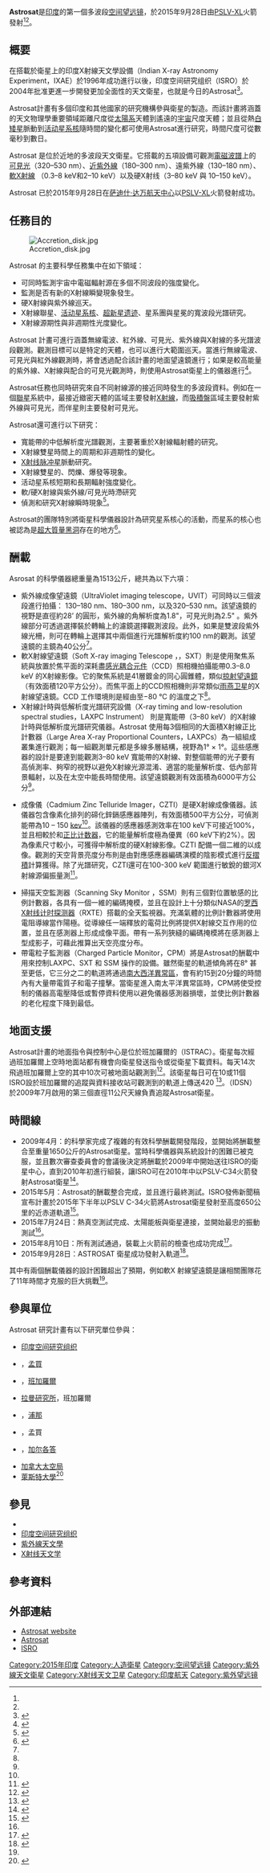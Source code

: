 {{NoteTA
|G1 = Astronomy
|1= zh-hans:印度空间研究组织;zh-tw:印度太空研究組織;
|2 = zh-cn:空间望远镜; zh-tw:太空望遠鏡; zh-hk:太空望遠鏡;
|3= zh-cn:印度空间研究组织遥测、跟踪和指挥网络;zh-tw:印度太空研究組織遙測、追蹤和指揮網路;
}}
{{Infobox Space Telescope
| name            = Astrosat
| image           = 
| caption         = 
| organization    = [[印度空间研究组织|ISRO]]
| alt_names       =
|major_contractors =
| nssdc_id        =
| location        =
| orbit_type      = {{link-en|近赤道軌道|Near-equatorial orbit}}
| height          = {{convert|650|km|abbr=on}}
| period          = 98分
| velocity        =
| accel_gravity   =
| launch_date     =  2015年9月28日<ref name="astro15">{{cite web | url=http://www.thehindu.com/sci-tech/science/indias-eye-on-universe-ready-for-tests/article7224853.ece | title=India’s eye on universe ready for tests | accessdate=May 20, 2015 | archive-date=2019-02-15 | archive-url=https://web.archive.org/web/20190215133544/https://www.thehindu.com/sci-tech/science/indias-eye-on-universe-ready-for-tests/article7224853.ece | dead-url=no }}</ref><ref name="astrosatiucaa">{{cite web | url=http://astrosat.iucaa.in/ | title=ASTROSAT: A Satellite Mission for Multi-wavelength Astronomy | publisher=[[校際天文及天體物理學中心|IUCAA]] | date=2012-04-20 | accessdate=2013-09-07 | archiveurl=https://web.archive.org/web/20130422111440/http://astrosat.iucaa.in/ | archivedate=2013-04-22 | deadurl=yes }}</ref>
| launch_location = {{IND}}[[斯里赫里戈达岛|斯里赫里戈达岛]][[萨迪什·达万航天中心|萨迪什·达万航天中心]]{{link-en|薩迪什·達萬太空中心第一發射台| Satish Dhawan Space Centre First Launch Pad|第一發射台}}
| launch_vehicle  = [[極軌衛星運載火箭|PSLV-XL]]
| mission_length  = 5 年
| wavelength      = 多波段
| mass            = 1650公斤
| style           =
| diameter        =
| area            =
| focal_length    =
| coolant         =
| instrument_1_name = UVIT
| instrument_1_characteristics = 紫外線成像望遠鏡（UltraViolet imaging telescope） 
| instrument_2_name = SXT
| instrument_2_characteristics = 軟X射線望遠鏡（Soft X-ray telescope） 
| instrument_3_name = LAXPC
| instrument_3_characteristics = X射線計時與低解析度光譜研究設備（X-ray timing and low-resolution spectral studies） 
| instrument_4_name = CZTI
| instrument_4_characteristics = 硬X射線成像儀（Hard X-ray imager）
| website           = http://astrosat.iucaa.in/
}}

'''Astrosat'''是[[印度|印度]]的第一個多波段[[空间望远镜|空间望远镜]]，於2015年9月28日由[[極軌衛星運載火箭|PSLV-XL]]火箭發射<ref name="astro15" /><ref name=astrosatiucaa/>。

==概要==
在搭載於衛星上的印度X射線天文學設備（Indian X-ray Astronomy Experiment，IXAE）於1996年成功進行以後，印度空间研究组织（ISRO）於2004年批准更進一步開發更加全面性的天文衛星，也就是今日的Astrosat<ref name="thehindu">{{cite web | url=http://www.thehindu.com/news/national/article3650407.ece | title=India set to launch Astrosat next year | publisher=[[印度教徒報|The Hindu]] | date=2012-07-18 | accessdate=2013-09-07 | deadurl=no | archive-date=2013-12-14 | archive-url=https://web.archive.org/web/20131214043442/http://www.thehindu.com/news/national/article3650407.ece }}</ref>。

Astrosat計畫有多個印度和其他國家的研究機構參與衛星的製造。而該計畫將涵蓋的天文物理學重要領域距離尺度從[[太陽系|太陽系]]天體到遙遠的[[宇宙學|宇宙]]尺度天體；並且從熱[[白矮星|白矮星]]脈動到[[活动星系核|活动星系核]]隨時間的變化都可使用Astrosat進行研究，時間尺度可從數毫秒到數日。

Astrosat 是位於近地{{link-en|近赤道軌道|Near-equatorial orbit}}的多波段天文衛星。它搭載的五項設備可觀測[[電磁波譜|電磁波譜]]上的[[可見光|可見光]]（320–530 nm）、[[紫外線|近紫外線]]（180–300 nm）、遠紫外線（130–180 nm）、[[X射线|軟X射線]] （0.3–8 keV和2–10 keV）以及硬X射线（3–80 keV 與 10–150 keV）。

Astrosat 已於2015年9月28日在[[萨迪什·达万航天中心|萨迪什·达万航天中心]]以[[極軌衛星運載火箭|PSLV-XL]]火箭發射成功。

==任務目的==
[[Image:Accretion_disk.jpg|thumb]]

Astrosat 的主要科學任務集中在如下領域：
* 可同時監測宇宙中電磁輻射源在多個不同波段的強度變化。
* 監測是否有新的X射線瞬變現象發生。
* 硬X射線與紫外線巡天。
* X射線聯星、[[活动星系核|活动星系核]]、[[超新星遗迹|超新星遗迹]]、星系團與星冕的寬波段光譜研究。
* X射線源期性與非週期性光度變化。

Astrosat 計畫可進行涵蓋無線電波、紅外線、可見光、紫外線與X射線的多光譜波段觀測。觀測目標可以是特定的天體，也可以進行大範圍巡天。當進行無線電波、可見光與紅外線觀測時，將會透過配合該計畫的地面望遠鏡進行；如果是較高能量的紫外線、X射線與配合的可見光觀測時，則使用Astrosat衛星上的儀器進行<ref name=yin2008>{{cite web |url=http://www.yourindustrynews.com/india+plans+for+x-ray+spacecraft+2009+launch_15475.html |title=India plans for X-ray spacecraft 2009 launch |publisher=Yourindustrynews.com |date=2008-11-13 |accessdate=2010-11-24 |archive-url=https://web.archive.org/web/20160303205220/http://www.yourindustrynews.com/india+plans+for+x-ray+spacecraft+2009+launch_15475.html |archive-date=2016-03-03 |dead-url=yes }}</ref>。

Astrosat任務也同時研究來自不同射線源的接近同時發生的多波段資料。例如在一個[[聯星|聯星]]系統中，最接近緻密天體的區域主要發射[[X射線|X射線]]，而[[吸積盤|吸積盤]]區域主要發射紫外線與可見光，而伴星則主要發射可見光。

Astrosat還可進行以下研究：
* 寬能帶的中低解析度光譜觀測，主要著重於X射線輻射體的研究。
* X射線雙星時間上的周期和非週期性的變化。
* [[X射线脉冲星|X射线脉冲星]]脈動研究。
* X射線雙星的{{link-en|準週期振盪|Quasi-periodic oscillation}}、閃爍、爆發等現象。
*活动星系核短期和長期輻射強度變化。
* 軟/硬X射線與紫外線/可見光時滯研究
* 偵測和研究X射線瞬時現象<ref>{{cite web |url=http://www.isro.org/scripts/futureprogramme.aspx |title=Welcome To Indian Space Research Organisation :: Current Programme |publisher=Isro.org |date=2009-09-23 |accessdate=2010-11-24 |archiveurl=https://web.archive.org/web/20101125163045/http://isro.org/scripts/futureprogramme.aspx |archivedate=2010-11-25 |deadurl=no }}</ref>。

Astrosat的團隊特別將衛星科學儀器設計為研究星系核心的活動，而星系的核心也被認為是[[超大質量黑洞|超大質量黑洞]]存在的地方<ref>{{cite web |url=http://kuku.sawf.org/News/57791.aspx |title=ISRO schedules Astrosat launch for 2010 |publisher=Kuku.sawf.org |date=2009-04-22 |accessdate=2010-11-24 |deadurl=yes |archiveurl=https://web.archive.org/web/20110719054844/http://kuku.sawf.org/News/57791.aspx |archivedate=2011-07-19 }}</ref>。

==酬載==
Asrosat 的科學儀器總重量為1513公斤，總共為以下六項：
*紫外線成像望遠鏡（UltraViolet imaging telescope，UVIT）可同時以三個波段進行拍攝： 130–180 nm、180–300 nm，以及320–530 nm。該望遠鏡的視野是直徑約28’ 的圓形，紫外線的角解析度為1.8"，可見光則為2.5" 。紫外線部分可透過選擇裝於轉輪上的濾鏡選擇觀測波段。此外，如果是雙波段紫外線光柵，則可在轉輪上選擇其中兩個進行光譜解析度約100 nm的{{link-en|無縫光譜學|Slitless spectroscopy|無縫光譜}}觀測。該望遠鏡的主鏡為40公分<ref name=Astrosat/>。
*軟X射線望遠鏡（Soft X-ray imaging Telescope ，，SXT）則是使用聚焦系統與放置於焦平面的深耗盡[[感光耦合元件|感光耦合元件]]（CCD）照相機拍攝能帶0.3–8.0 keV 的X射線影像。它的聚焦系統是41層鍍金的同心圓錐體，類似{{link-en|沃爾特望遠鏡| Wolter telescope|沃爾特I型}}[[掠射望遠鏡|掠射望遠鏡]]（有效面積120平方公分）。而焦平面上的CCD照相機則非常類似[[雨燕卫星|雨燕卫星]]的X射線望遠鏡。CCD 工作環境則是經由{{link-en|熱電冷卻| Thermoelectric cooling}}至−80 °C 的溫度之下<ref name=Astrosat/>。
* X射線計時與低解析度光譜研究設備（X-ray timing and low-resolution spectral studies，LAXPC Instrument） 則是寬能帶（3–80 keV）的X射線計時與低解析度光譜研究儀器。Astrosat 使用每3個相同的大面積X射線正比計數器（Large Area X-ray Proportional Counters，LAXPCs）為一組組成叢集進行觀測；每一組觀測單元都是多線多層結構，視野為1° × 1°。這些感應器的設計是要達到能觀測3–80 keV 寬能帶的X射線、對整個能帶的光子要有高偵測率、夠窄的視野以避免X射線光源混淆、適當的能量解析度、低內部背景輻射，以及在太空中能長時間使用。該望遠鏡觀測有效面積為6000平方公分<ref name=Astrosat/>。
* {{link-en|碲化鋅鎘|Cadmium Zinc Telluride}}成像儀（Cadmium Zinc Telluride Imager，CZTI）是硬X射線成像儀器。該儀器包含像素化排列的碲化鋅鎘感應器陣列，有效面積500平方公分，可偵測能帶為10 – 150 [[電子伏特|kev]]<ref name=Astrosat/>。該儀器的感應器感測效率在100 keV下可接近100%，並且相較於{{link-en|閃爍計數器|Scintillation counter}}和[[正比计数器|正比计数器]]，它的能量解析度極為優異（60 keV下約2%）。因為像素尺寸較小，可獲得中解析度的硬X射線影像。CZTI 配備一個二維的{{link-en|編碼孔徑|Coded aperture|編碼掩模}}以成像。觀測的天空背景亮度分布則是由對應感應器編碼演模的陰影模式進行[[反摺積|反摺積]]計算獲得。除了光譜研究，CZTI還可在100-300 keV 範圍進行敏銳的銀河X射線源偏振量測<ref name=cztipol>{{cite journal|last1=Chattopadhyay|first1=T.|last2=Vadawale|first2=S.V.|last3=Rao|first3=A. R.|last4=Sreekumar|first4=S.|last5=Bhattacharya|first5=D.|title=Prospects of hard X-ray polarimetry with Astrosat-CZTI|journal=Experimental Astronomy|date=2014-05-09|volume=37|issue=3|pages=555–577|doi=10.1007/s10686-014-9386-1|url=http://link.springer.com/article/10.1007%2Fs10686-014-9386-1|bibcode=2014ExA....37..555C|access-date=2015-11-05|archive-date=2015-10-02|archive-url=https://web.archive.org/web/20151002104424/http://link.springer.com/article/10.1007/s10686-014-9386-1|dead-url=no}}</ref>。
* 掃描天空監測器（Scanning Sky Monitor ，SSM）則有三個對位置敏感的比例計數器，各具有一個一維的編碼掩模，並且在設計上十分類似NASA的[[罗西X射线计时探测器|罗西X射线计时探测器]]（RXTE）搭載的全天監視器。充滿氣體的比例計數器將使用電阻導線當作陽極。從導線任一端釋放的電荷比例將提供X射線交互作用的位置，並且在感測器上形成成像平面。帶有一系列狹縫的編碼掩模將在感測器上型成影子，可藉此推算出天空亮度分布。
* 帶電粒子監測器（Charged Particle Monitor，CPM）將是Astrosat的酬載中用來控制LAXPC、SXT 和 SSM 操作的設備。雖然衛星的軌道傾角將在8° 甚至更低，它三分之二的軌道將通過[[南大西洋異常區|南大西洋異常區]]，會有約15到20分鐘的時間內有大量帶電質子和電子撞擊。當衛星進入南太平洋異常區時，CPM將使受控制的儀器高電壓降低或暫停資料使用以避免儀器感測器損壞，並使比例計數器的老化程度下降到最低。

==地面支援==
Astrosat計畫的地面指令與控制中心是位於班加羅爾的{{link-en|印度太空研究組織遙測、追蹤和指揮網路|ISRO Telemetry, Tracking and Command Network}}（ISTRAC）。衛星每次經過班加羅爾上空時地面站都有機會向衛星發送指令或從衛星下載資料。每天14次飛過班加羅爾上空的其中10次可被地面站觀測到<ref>{{Cite web |url=http://astrosat.iucaa.in/ |title=ASTROSAT |accessdate=2015-11-05 |archive-date=2013-04-22 |archive-url=https://web.archive.org/web/20130422111440/http://astrosat.iucaa.in/ |dead-url=yes }}</ref>。該衛星每日可在10或11個ISRO設於班加羅爾的追蹤與資料接收站可觀測到的軌道上傳送420 {{link-en|Gigabit|Gigabit|gigabits}}<ref>{{cite web|title=ASTROSAT: India's first space telescope|url=http://www.newsbytesapp.com/timeline/Science/686/3765|website=Newsbytesapp|accessdate=30 September 2015|archive-date=2015-10-01|archive-url=https://web.archive.org/web/20151001170918/http://www.newsbytesapp.com/timeline/Science/686/3765|dead-url=no}}</ref>。{{link-en|印度深空網路| Indian Deep Space Network}}（IDSN）於2009年7月啟用的第三個直徑11公尺天線負責追蹤Astrosat衛星。

==時間線==
*2009年4月：{{link-en|塔塔基礎研究院|Tata Institute of Fundamental Research}}的科學家完成了複雜的有效科學酬載開發階段，並開始將酬載整合至重量1650公斤的Astrosat衛星。當時科學儀器與{{link-en|姿態控制|Attitude control}}系統設計的困難已被克服，並且數次審查委員會的會議後決定將酬載於2009年中開始送往ISRO的衛星中心，直到2010年初進行組裝，讓ISRO可在2010年中以PSLV-C34火箭發射Astrosat衛星<ref>{{cite web |url=http://www.livemint.com/2009/04/22123907/ASTROSAT-to-be-launched-in-mid.html |title=ASTROSAT to be launched in mid-2010 – Technology |publisher=livemint.com |date=2009-04-22 |accessdate=2010-11-24 |archive-date=2012-04-03 |archive-url=https://web.archive.org/web/20120403042922/http://www.livemint.com/2009/04/22123907/ASTROSAT-to-be-launched-in-mid.html |dead-url=no }}</ref>。
*2015年5月：Astrosat的酬載整合完成，並且進行最終測試。ISRO發佈新聞稿宣布計畫於2015年下半年以PSLV C-34火箭將Astrosat衛星發射至高度650公里的近赤道軌道<ref>{{cite web|title=ASTROSAT crossed a major milestone – Spacecraft fully assembled and tests initiated|url=http://www.isro.gov.in/astrosat-crossed-major-milestone-%E2%80%93-spacecraft-fully-assembled-and-tests-initiated|website=ISRO|accessdate=22 May 2015|archive-date=2015-12-23|archive-url=https://web.archive.org/web/20151223213458/http://www.isro.gov.in/astrosat-crossed-major-milestone-%E2%80%93-spacecraft-fully-assembled-and-tests-initiated|dead-url=no}}</ref>。
*2015年7月24日：熱真空測試完成、太陽能板與衛星連接，並開始最忠的振動測試<ref name=Astrosat/>。
*2015年8月10日：所有測試通過，裝載上火箭前的檢查也成功完成<ref name=Astrosat>{{cite web|url=http://astrosat.iucaa.in|title=ASTROSAT|accessdate=28 September 2015|publisher=Indian Space Research Organization|archive-date=2013-04-22|archive-url=https://web.archive.org/web/20130422111440/http://astrosat.iucaa.in/|dead-url=yes}}</ref>。
*2015年9月28日：ASTROSAT 衛星成功發射入軌道<ref>{{cite news|url=http://www.isro.gov.in/pslv-c30-astrosat-mission/pslv-c30-astrosat-launch-live-webcast|title=PSLV-C30/ASTROSAT Launch Live Webcast|accessdate=28 September 2015|date=28 September 2015|work=Indian Space Research Organization|archive-date=2015-12-10|archive-url=https://web.archive.org/web/20151210150952/http://www.isro.gov.in/pslv-c30-astrosat-mission/pslv-c30-astrosat-launch-live-webcast|dead-url=no}}</ref>。

其中有兩個酬載儀器的設計困難超出了預期，例如軟X 射線望遠鏡是讓相關團隊花了11年時間才克服的巨大挑戰<ref name=thehindu/>。

== 參與單位 ==
Astrosat 研究計畫有以下研究單位參與：

* [[印度空间研究组织|印度空间研究组织]]
* {{link-en|塔塔基礎研究院|Tata Institute of Fundamental Research}}，[[孟買|孟買]]
* {{link-en|印度天文物理研究所|Indian Institute of Astrophysics}}，[[班加羅爾|班加羅爾]]
* [[拉曼研究所|拉曼研究所]]，班加羅爾
* {{link-en|校際天文及天體物理學中心|Inter-University Centre for Astronomy and Astrophysics}}，[[浦那|浦那]]
* {{link-en|巴巴原子研究中心|Bhabha Atomic Research Centre}}，孟買
* {{link-en|玻色國家基礎科學中心|S.N. Bose National Centre for Basic Sciences}}，[[加尔各答|加尔各答]]
* [[加拿大太空局|加拿大太空局]]
* [[萊斯特大學|萊斯特大學]]<ref>{{cite web |url=http://www.indodaily.com/reports/India_Works_With_University_Of_Leicester_On_First_National_Astronomy_Satellite_999.html |title=India Works With University Of Leicester On First National Astronomy Satellite |publisher=Indodaily.com |date= |accessdate=2010-11-24 |archive-date=2011-07-13 |archive-url=https://web.archive.org/web/20110713025950/http://www.indodaily.com/reports/India_Works_With_University_Of_Leicester_On_First_National_Astronomy_Satellite_999.html |dead-url=no }}</ref>

==參見==
*{{link-en|印度國家天文台|Indian Astronomical Observatory}}
*[[印度空间研究组织|印度空间研究组织]]
*[[紫外線天文學|紫外線天文學]]
*[[X射线天文学|X射线天文学]]

== 參考資料 ==
{{reflist|30em}}

==外部連結==
*[http://meghnad.iucaa.ernet.in/~astrosat/ Astrosat website]{{Wayback|url=http://meghnad.iucaa.ernet.in/~astrosat/ |date=20071017203526 }}
*[http://astrosat.iucaa.in/ Astrosat]{{Wayback|url=http://astrosat.iucaa.in/ |date=20130422111440 }}
*[http://www.isro.org/ ISRO]{{WebCite|url=https://www.webcitation.org/65BvQQHJZ?url=http://www.isro.org/ |date=20120204032839 |dateformat=iso }}

{{印度太空计划}}
{{Space telescopes}}

[[Category:2015年印度|Category:2015年印度]]
[[Category:人造衛星|Category:人造衛星]]
[[Category:空间望远镜|Category:空间望远镜]]
[[Category:紫外線天文衛星|Category:紫外線天文衛星]]
[[Category:X射线天文卫星|Category:X射线天文卫星]]
[[Category:印度航天|Category:印度航天]]
[[Category:紫外望远镜|Category:紫外望远镜]]
